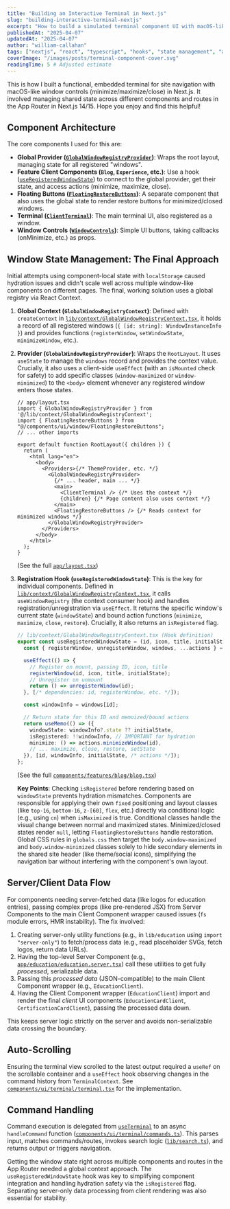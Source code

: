 ```yaml
---
title: "Building an Interactive Terminal in Next.js"
slug: "building-interactive-terminal-nextjs"
excerpt: "How to build a simulated terminal component UI with macOS-like window behavior (minimize/maximize/close) in a Next.js App Router project."
publishedAt: "2025-04-07"
updatedAt: "2025-04-07"
author: "william-callahan"
tags: ["nextjs", "react", "typescript", "hooks", "state management", "app router", "hydration", "context"]
coverImage: "/images/posts/terminal-component-cover.svg"
readingTime: 5 # Adjusted estimate
---
```


This is how I built a functional, embedded terminal for site navigation with macOS-like window controls (minimize/maximize/close) in Next.js. It involved managing shared state across different components and routes in the App Router in Next.js 14/15. Hope you enjoy and find this helpful!

## Component Architecture

The core components I used for this are:

-   **Global Provider ([`GlobalWindowRegistryProvider`](https://github.com/WilliamAGH/williamcallahan.com/blob/dev/lib/context/GlobalWindowRegistryContext.tsx))**: Wraps the root layout, managing state for all registered "windows".
-   **Feature Client Components (`Blog`, `Experience`, etc.)**: Use a hook ([`useRegisteredWindowState`](https://github.com/WilliamAGH/williamcallahan.com/blob/dev/lib/context/GlobalWindowRegistryContext.tsx#L142)) to connect to the global provider, get their state, and access actions (minimize, maximize, close).
-   **Floating Buttons ([`FloatingRestoreButtons`](https://github.com/WilliamAGH/williamcallahan.com/blob/dev/components/ui/window/FloatingRestoreButtons.tsx))**: A separate component that also uses the global state to render restore buttons for minimized/closed windows.
-   **Terminal ([`ClientTerminal`](https://github.com/WilliamAGH/williamcallahan.com/blob/dev/components/ui/terminal/terminal.client.tsx))**: The main terminal UI, also registered as a window.
-   **Window Controls ([`WindowControls`](https://github.com/WilliamAGH/williamcallahan.com/blob/dev/components/ui/navigation/window-controls.tsx))**: Simple UI buttons, taking callbacks (onMinimize, etc.) as props.

## Window State Management: The Final Approach

Initial attempts using component-local state with `localStorage` caused hydration issues and didn't scale well across multiple window-like components on different pages. The final, working solution uses a global registry via React Context.

1.  **Global Context (`GlobalWindowRegistryContext`)**: Defined with `createContext` in [`lib/context/GlobalWindowRegistryContext.tsx`](https://github.com/WilliamAGH/williamcallahan.com/blob/dev/lib/context/GlobalWindowRegistryContext.tsx), it holds a record of all registered windows (`{ [id: string]: WindowInstanceInfo }`) and provides functions (`registerWindow`, `setWindowState`, `minimizeWindow`, etc.).
2.  **Provider (`GlobalWindowRegistryProvider`)**: Wraps the `RootLayout`. It uses `useState` to manage the `windows` record and provides the context value. Crucially, it also uses a client-side `useEffect` (with an `isMounted` check for safety) to add specific classes (`window-maximized` or `window-minimized`) to the `<body>` element whenever any registered window enters those states.

    ```tsx
    // app/layout.tsx
    import { GlobalWindowRegistryProvider } from '@/lib/context/GlobalWindowRegistryContext';
    import { FloatingRestoreButtons } from "@/components/ui/window/FloatingRestoreButtons";
    // ... other imports

    export default function RootLayout({ children }) {
      return (
        <html lang="en">
          <body>
            <Providers>{/* ThemeProvider, etc. */}
              <GlobalWindowRegistryProvider>
                {/* ... header, main ... */}
                <main>
                  <ClientTerminal /> {/* Uses the context */}
                  {children} {/* Page content also uses context */}
                </main>
                <FloatingRestoreButtons /> {/* Reads context for minimized windows */}
              </GlobalWindowRegistryProvider>
            </Providers>
          </body>
        </html>
      );
    }
    ```
    (See the full [`app/layout.tsx`](https://github.com/WilliamAGH/williamcallahan.com/blob/dev/app/layout.tsx))

3.  **Registration Hook (`useRegisteredWindowState`)**: This is the key for individual components. Defined in [`lib/context/GlobalWindowRegistryContext.tsx`](https://github.com/WilliamAGH/williamcallahan.com/blob/dev/lib/context/GlobalWindowRegistryContext.tsx#L142), it calls `useWindowRegistry` (the context consumer hook) and handles registration/unregistration via `useEffect`. It returns the specific window's current state (`windowState`) and bound action functions (`minimize`, `maximize`, `close`, `restore`). Crucially, it also returns an `isRegistered` flag.

    ```typescript
    // lib/context/GlobalWindowRegistryContext.tsx (Hook definition)
    export const useRegisteredWindowState = (id, icon, title, initialState = 'normal') => {
      const { registerWindow, unregisterWindow, windows, ...actions } = useWindowRegistry();

      useEffect(() => {
        // Register on mount, passing ID, icon, title
        registerWindow(id, icon, title, initialState);
        // Unregister on unmount
        return () => unregisterWindow(id);
      }, [/* dependencies: id, registerWindow, etc. */]);

      const windowInfo = windows[id];

      // Return state for this ID and memoized/bound actions
      return useMemo(() => ({
        windowState: windowInfo?.state ?? initialState,
        isRegistered: !!windowInfo, // IMPORTANT for hydration
        minimize: () => actions.minimizeWindow(id),
        // ... maximize, close, restore, setState
      }), [id, windowInfo, initialState, /* actions */]);
    };
    ```
    (See the full [`components/features/blog/blog.tsx`](https://github.com/WilliamAGH/williamcallahan.com/blob/dev/components/features/blog/blog.tsx))

    **Key Points**: Checking `isRegistered` before rendering based on `windowState` prevents hydration mismatches. Components are responsible for applying their own `fixed` positioning and layout classes (like `top-16`, `bottom-16`, `z-[60]`, `flex`, etc.) directly via conditional logic (e.g., using `cn`) when `isMaximized` is true. Conditional classes handle the visual change between normal and maximized states. Minimized/closed states render `null`, letting `FloatingRestoreButtons` handle restoration. Global CSS rules in `globals.css` then target the `body.window-maximized` and `body.window-minimized` classes solely to hide secondary elements in the shared site header (like theme/social icons), simplifying the navigation bar without interfering with the component's own layout.

## Server/Client Data Flow

For components needing server-fetched data (like logos for education entries), passing complex props (like pre-rendered JSX) from Server Components to the main Client Component wrapper caused issues (`fs` module errors, HMR instability). The fix involved:

1.  Creating server-only utility functions (e.g., in `lib/education` using `import "server-only"`) to fetch/process data (e.g., read placeholder SVGs, fetch logos, return data URLs).
2.  Having the top-level Server Component (e.g., [`app/education/education.server.tsx`](https://github.com/WilliamAGH/williamcallahan.com/blob/dev/app/education/education.server.tsx)) call these utilities to get fully *processed*, serializable data.
3.  Passing this *processed data* (JSON-compatible) to the main Client Component wrapper (e.g., `EducationClient`).
4.  Having the Client Component wrapper (`EducationClient`) import and render the final *client* UI components (`EducationCardClient`, `CertificationCardClient`), passing the processed data down.

This keeps server logic strictly on the server and avoids non-serializable data crossing the boundary.

## Auto-Scrolling

Ensuring the terminal view scrolled to the latest output required a `useRef` on the scrollable container and a `useEffect` hook observing changes in the command history from `TerminalContext`. See [`components/ui/terminal/terminal.tsx`](https://github.com/WilliamAGH/williamcallahan.com/blob/dev/components/ui/terminal/terminal.tsx) for the implementation.

## Command Handling

Command execution is delegated from [`useTerminal`](https://github.com/WilliamAGH/williamcallahan.com/blob/dev/components/ui/terminal/use-terminal.ts) to an async `handleCommand` function ([`components/ui/terminal/commands.ts`](https://github.com/WilliamAGH/williamcallahan.com/blob/dev/components/ui/terminal/commands.ts)). This parses input, matches commands/routes, invokes search logic ([`lib/search.ts`](https://github.com/WilliamAGH/williamcallahan.com/blob/dev/lib/search.ts)), and returns output or triggers navigation.

Getting the window state right across multiple components and routes in the App Router needed a global context approach. The `useRegisteredWindowState` hook was key to simplifying component integration and handling hydration safety via the `isRegistered` flag. Separating server-only data processing from client rendering was also essential for stability.
